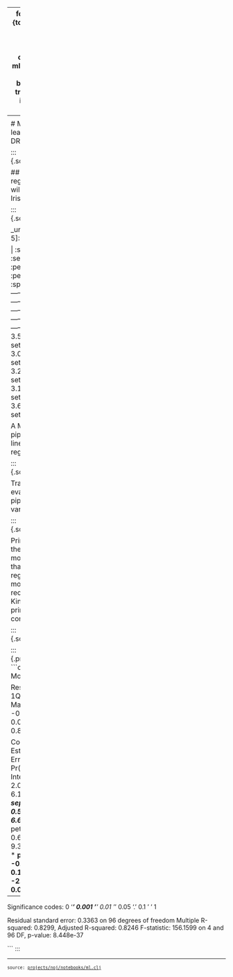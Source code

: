 
---
format:
  html: {toc: true, toc-depth: 4, theme: spacelab, output-file: ml.html}
code-block-background: true
include-in-header: {text: '<link rel = "icon" href = "data:," />'}

---
<style></style><style>.printedClojure .sourceCode {
  background-color: transparent;
  border-style: none;
}
</style>
<script src="ml_files/md-default0.js" type="text/javascript"></script><script src="ml_files/md-default1.js" type="text/javascript"></script>
<div style="max-height:600px;overflow-y:auto;"><table><tr><td>This is part of the Scicloj <a href="https://scicloj.github.io/clojure-data-scrapbook/">Clojure Data Scrapbook</a>.</td><a href="https://scicloj.github.io/clojure-data-scrapbook/"><img align="left" alt="SciCloj logo" src="https://scicloj.github.io/sci-cloj-logo-transparent.png" width="40" /></a></tr></table></div>


# Machine learning - DRAFT


::: {.sourceClojure}
```clojure
(ns ml
  (:require [scicloj.ml.core :as ml]
            [scicloj.ml.metamorph :as mm]
            [scicloj.ml.dataset :refer [dataset add-column]]
            [scicloj.ml.dataset :as ds]
            [fastmath.stats]
            [tablecloth.api :as tc]
            [scicloj.noj.v1.datasets :as datasets]
            [scicloj.kindly.v4.kind :as kind]))
```
:::



## Linear regression
We will explore the Iris dataset:


::: {.sourceClojure}
```clojure
(tc/head datasets/iris)
```
:::


_unnamed [5 5]:

| :sepal-length | :sepal-width | :petal-length | :petal-width | :species |
|--------------:|-------------:|--------------:|-------------:|----------|
|           5.1 |          3.5 |           1.4 |          0.2 |   setosa |
|           4.9 |          3.0 |           1.4 |          0.2 |   setosa |
|           4.7 |          3.2 |           1.3 |          0.2 |   setosa |
|           4.6 |          3.1 |           1.5 |          0.2 |   setosa |
|           5.0 |          3.6 |           1.4 |          0.2 |   setosa |



A Metamorph pipeline for linear regression:


::: {.sourceClojure}
```clojure
(def additive-pipeline
  (ml/pipeline
   (mm/set-inference-target :sepal-length)
   (mm/drop-columns [:species])
   {:metamorph/id :model}
   (mm/model {:model-type :smile.regression/ordinary-least-square})))
```
:::


Training and evaluating the pipeline on various subsets:


::: {.sourceClojure}
```clojure
(def evaluations
  (ml/evaluate-pipelines
   [additive-pipeline]
   (ds/split->seq datasets/iris :holdout)
   ml/rmse
   :loss
   {:other-metrices [{:name :r2
                      :metric-fn fastmath.stats/r2-determination}]}))
```
:::


Printing one of the trained models (note that the Smile regression model is recognized by Kindly and printed correctly):


::: {.sourceClojure}
```clojure
(-> evaluations
    flatten
    first
    :fit-ctx
    :model
    ml/thaw-model)
```
:::



::: {.printedClojure}
```clojure
Linear Model:

Residuals:
       Min          1Q      Median          3Q         Max
   -0.8908     -0.2103      0.0371      0.2256      0.8160

Coefficients:
                  Estimate Std. Error    t value   Pr(>|t|)
Intercept           2.0708     0.3356     6.1706     0.0000 ***
sepal-width         0.5954     0.0889     6.6968     0.0000 ***
petal-length        0.6671     0.0715     9.3273     0.0000 ***
petal-width        -0.4532     0.1618    -2.8002     0.0062 **
---------------------------------------------------------------------
Significance codes:  0 '***' 0.001 '**' 0.01 '*' 0.05 '.' 0.1 ' ' 1

Residual standard error: 0.3363 on 96 degrees of freedom
Multiple R-squared: 0.8299,    Adjusted R-squared: 0.8246
F-statistic: 156.1599 on 4 and 96 DF,  p-value: 8.448e-37

```
:::


<div style="background-color:grey;height:2px;width:100%;"></div>

<div><pre><small><small>source: <a href="https://github.com/scicloj/clojure-data-scrapbook/blob/main/projects/noj/notebooks/ml.clj">projects/noj/notebooks/ml.clj</a></small></small></pre></div>